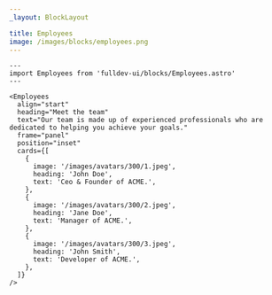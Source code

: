 ```yaml
---
_layout: BlockLayout

title: Employees
image: /images/blocks/employees.png
---
```


```astro live
---
import Employees from 'fulldev-ui/blocks/Employees.astro'
---

<Employees
  align="start"
  heading="Meet the team"
  text="Our team is made up of experienced professionals who are dedicated to helping you achieve your goals."
  frame="panel"
  position="inset"
  cards={[
    {
      image: '/images/avatars/300/1.jpeg',
      heading: 'John Doe',
      text: 'Ceo & Founder of ACME.',
    },
    {
      image: '/images/avatars/300/2.jpeg',
      heading: 'Jane Doe',
      text: 'Manager of ACME.',
    },
    {
      image: '/images/avatars/300/3.jpeg',
      heading: 'John Smith',
      text: 'Developer of ACME.',
    },
  ]}
/>
```
